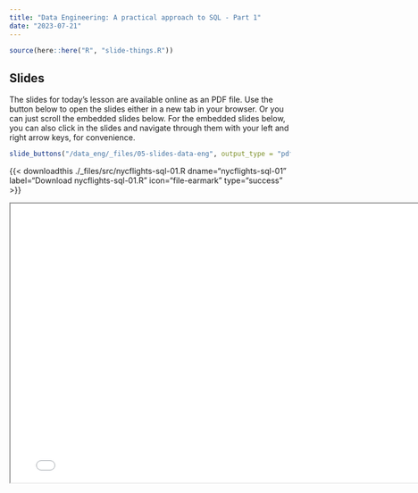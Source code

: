 ```yaml
---
title: "Data Engineering: A practical approach to SQL - Part 1"
date: "2023-07-21"
---
```


```r
source(here::here("R", "slide-things.R"))
```

## Slides

The slides for today's lesson are available online as an PDF file. Use the 
button below to open the slides either in a new tab in your browser. Or you can
just scroll the embedded slides below. For the embedded slides below, you can 
also click in the slides and navigate through them with your left and right 
arrow keys, for convenience.

```r
slide_buttons("/data_eng/_files/05-slides-data-eng", output_type = "pdf")
```
{{\< downloadthis ./_files/src/nycflights-sql-01.R
dname="nycflights-sql-01" label="Download nycflights-sql-01.R" icon="file-earmark"
type="success" \>}}

```{=html}
<iframe width="780" height="500" src="/data_eng/_files/05-slides-data-eng.pdf" title="Lecture 5"></iframe>
```
